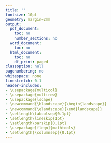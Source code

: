 ```yaml
---
title: ''
fontsize: 10pt
geometry: margin=2mm
output:
  pdf_document:
    toc: no
    number_sections: no
  word_document:
    toc: no
  html_document:
    toc: no
    df_print: paged
classoption: null
pagenumbering: no
whitespace: none
linestretch: 0.1
header-includes:
- \usepackage{multicol}
- \usepackage{multirow}
- \usepackage{lscape}
- \newcommand{\blandscape}{\begin{landscape}}
- \newcommand{\elandscape}{\end{landscape}}
- \setlength\tabcolsep{0.1pt}
- \setlength\lineskip{1pt}
- \setlength\parskip{0.1pt}
- \usepackage[fleqn]{mathtools}
- \setlength{\columnsep}{0.1pt}
---
```


\fontsize{10pt}{0pt}
\setlength{\columnseprule}{0.2pt}




\begin{multicols}{2}

Conditional variance identity $Var[X]=Var(E[X|Y]+E(Var[X|Y]))$

Law of iterated Expectation, $E(E[X|Y])=E[X]=\mu_X$.



Cauchy-Schwarz inequality $|EXY|\le E|XY|\le \sqrt{E|X|^2E|Y|^2}$

\resizebox{1\hsize}{!}{$\text{Cov(X,Y)}$=$|\text{E(X}-\mu_X)(\text{Y}-\mu_Y)|\le \sqrt{\text{E(X}-\mu_X)^2\text{E(Y}-\mu_Y)^2}$=$\sqrt{\text{VarXVarY}}$}

\hrulefill

\textbf{Proposition 1.3.1} $MSE(T(X)) = Bias^2(T(X)) + Var(T(X))$

\textbf{Unbiased Estimator} Bias($\theta$)=$E_{\theta}[T(X)]-q(\theta)$


$\{P_\eta: \eta\in\varepsilon\}$ be a k-dim \textbf{canonical exp. family(*)} with s.s. $T(X)$ 

$q(\mathbf{x,\eta})={h(x)}\exp[{\eta}{T(x)}-{A(\eta)}]$, $x\in\mathcal{X}\subset\mathbb{R}^q$ is free from para, 

where $A(\eta)=\log(\idotsint{h(x)}\exp[{\eta}{T(x)}]dx)$ (similar to m.g.f.)

and $\varepsilon=\{\eta: A(\eta)<\infty\}$ is the natural para space;

\textbf{Facotrization Theorem} $T(X)$ is sufficient. exp. family form (*) 

$\varepsilon\neq\emptyset$, then $T(X)$ is complete. 

\dotfill

\textbf{Theorem 1.6.2}, $X$ is distributed in form (*), $\eta(\theta)\implies A(\eta)$;

$\eta$ is an interior point of the natural parameter space $\varepsilon$.

the moment-generating function of T(X) exist and is given by 

$M_X(t)=\exp\left[A(t+\eta)-A(\eta)\right]$; $E(T(\underline X))=A'(\eta)$; $Var(T(\underline X))=A''(\eta)$


\hrulefill

\textbf{Rao-Blackwell Theorem}$X\sim\{P_\theta: \theta\in\Theta\}$, $T(X)$ is a sufficient statistic for $\theta$, $S(x)$ is a unbiased estimator for $q(\theta)$. function of $T$. 

Then $\tilde S(x)=E_{\theta}[S(x)|T(X)]$ is unbiased for$q(\theta)$ and 

$Var_{\theta}\tilde S(x)\le Var_{\theta}S(x)$, $\forall\theta\in\Theta$ *not proof unique*

\dotfill

\textbf{Completemess} if the solution to $E_{\theta}[g(T(X))]=0$, $\theta\in\Theta$ is $g(T(X))=0$ a.s., then T(X) is complete 




\dotfill

\textbf{UMVUE} if $E_{\theta}[T]=\mu(\theta)$ and $Var_{\theta}[T])=\inf\{Var_{\theta}[S|E_{\theta}[S]=\mu(\theta)\}$ 

Then T is uniformly minimum variance unbiased estimator.

\textbf{Lehmann-Scheffe theorem} if $T$ is a complete sufficient statistic 

$E_{\theta}[h(T)])=\mu(\theta)\}$. 
Then, $h(T)$ is the UMVUE of $\mu(\theta)$.

\hrulefill

\textbf{Regularity Assumptions} on the family $\{P_\theta: \theta\in\Theta\}$:

(I) The set $A = \{x: p(x,\theta) > 0\}$ does not depend on $\theta$, $\forall x\in A, \theta\in\Theta$, score function $\frac{\partial}{\partial\theta}\log p(X,\theta)$ exists and is finite. 

(II) If $T$ is any statistic such that $E\theta(|T|) <\infty, \theta\in\Theta$, then the operations of integration and differentiation by $\theta$ can be interchanged in

$\frac{\partial}{\partial\theta}E\theta(T(X)))=\frac{\partial}{\partial\theta}\int T(x)p(x,\theta)dx=\int T(x)\frac{\partial}{\partial\theta}p(x,\theta)dx$

\dotfill

(Proposition 3.4.1.) $\{P\theta\}$ is an exponential family and $\eta(\theta)$ has a nonvanishing continuous derivative on $\Theta$, then (I) and (II) hold. 

$I(\theta)=E\left([\frac{\partial}{\partial\theta}\log p(x,\theta)]^2\right)=\int\left([\frac{\partial}{\partial\theta}\log p(x,\theta)]^2\right)p(x,\theta)dx$

\dotfill

\textbf{Theorem 3.4.1.Cramer-Rao Inequality} $\{P_\theta: \theta\in\Theta\}$ has density $p(x,\theta)$,$x\in{A}\subseteq\mathbb{R}^q$, $E_\theta(T(X))=\psi(\theta)$ is differentiable$\forall\theta$

Suppose that I and II hold $0<I(\theta)<\infty$ $\forall\theta$, $Var_\theta(T(X))\ge\frac{[\psi'(\theta)]^2}{I(\theta)}$

\textbf{Corollary 3.4.1} if $T$ is an unbiased estimate of $\theta$, $Var_\theta(T(X))\ge\frac{1}{I(\theta)}$

\dotfill

\textbf{Proposition 3.4.2} $X_1,\cdots,X_n$ is a sample from a popu with density, 

$I(\theta)=nI_1(\theta)$; 
$Var_\theta(T(X))\ge\frac{[\psi'(\theta)]^2}{nI_1(\theta)}$; $[\psi(\theta)]^T_{1\times k}I(\theta)^{-1}_{k\times k}[\psi'(\theta)]_{k\times 1}$

\hrulefill

\textbf{Theorem 3.4.2.} $\{P_\theta: \theta\in\Theta\}$ satisfies assumptions (I) and (II). There exists u.b. est. $T^*$ of $\psi(\theta)$, which achieves CRLB $\forall\theta$.

Then $\{P\theta\}$ is a one-parameter exponential family of the form $p(x,\theta)=h(x)\exp\{\eta(\theta)T(x)-B(\theta)\}$

Conversely, if $\{P_\theta\}$ a one-para exp family of the form (*) with n.s.s. $T({X})$.

$\eta(\theta)$ has a continuous nonvanishing derivative on $\theta$,

Then $T(X)$ achieves CRLB and is a UMVUE of $E_\theta(T(X))$

\hrulefill

CRLB obtained from $Q_\eta$ evaluated at $\eta = h(\theta)$ is the same as the bound obtained from $P_\theta$

$\frac{\partial}{\partial\eta}\log q(x,\eta) =\left[\frac{\partial}{\partial\theta}\log p(x,\theta)\right]\frac{\partial\theta}{\partial\eta}, \frac{\partial}{\partial\eta} E_\eta(T(X))=\left( \frac{\partial}{\partial\theta} \psi(\theta)\right)\frac{\partial\theta}{\partial\eta}$, where $\psi(\theta) = E_\theta(T(X))$. $Q_\eta = P_\theta\implies\frac{\partial}{\partial\eta}\ Q_\eta= \frac{\partial}{\partial\theta}P_\theta\frac{\partial\theta}{\partial\eta}$

$\frac{\left[\frac{\partial}{\partial\eta} E_\eta(T(X))\right]^2}{I(\eta)}=\frac{\left[\frac{\partial}{\partial\theta} E_\theta(T(X))\right]^2}{I(\theta)}$

\hrulefill

\textbf{Conv} $X_n\overset{\mathcal{D}}{\to}X$ if $F_n(x){\to}F(x)$ $\forall$ continuity points of $F$

\textbf{Theorem1 Scheffe's Thm} if $X_n$ has a pdf $f_n(x)\to f(x)$,$\forall x\in$ support.
$f(x)$ is a pdf of a r.v $x$, then $f_n(x)\overset{\mathcal{D}}{\to}X$

\textbf{Theorem2} $X_n\overset{\mathcal{D}}{\to}X$ iff $E[f_n(x)]\to E[f(x)]$, $f\in C$

$C$ is the set of bounded and cont. fn.s

\textbf{Conv} $X_n\overset{\mathcal{P}}{\to}X$ iff $P(|X_n-c|>\varepsilon){\to}0$ $\varepsilon>0$ as $n\to\infty$

\dotfill

\textbf{Theorem} $X_n\overset{\mathcal{P}}{\to}c$, iff $X_n\overset{\mathcal{D}}{\to}c$ degenerating.

\dotfill

\textbf{Theorem} if $h: \mathbb{R}^k\to\mathbb{R}^p$ is cont. in $c\subset\mathbb{R}^k$, $X_n\overset{\mathcal{P}}{\to}c$,
Then $h(X_n)\overset{\mathcal{P}}{\to}h(c)$

\dotfill

\textbf{Theorem} $X_n\overset{\mathcal{P}}{\to}X$, $C_n{\to}c$
Then $C_nX_n\overset{\mathcal{P}}{\to}cX$


\dotfill

\textbf{Theorem} $X_n\overset{\mathcal{P}}{\to}X$, $Y_n\overset{\mathcal{P}}{\to}b$
Then $X_n+Y_n\overset{\mathcal{P}}{\to}X+b$

\dotfill

\textbf{Cont. Mapping Theorem} $X_n\overset{\mathcal{p}}{\to}X$, $g$ is a cont. fn.
Then $g(X_n)\overset{\mathcal{P,D}}{\to}g(X)$

\dotfill

\textbf{Slutsky's Theorem} $X_n\overset{\mathcal{D}}{\to}X$, $Y_n\overset{\mathcal{P}}{\to}c$
$(X_n,Y_n)\overset{\mathcal{D}}{\to}(X,c)$

\textbf{Corollary} $X_n+Y_n\overset{\mathcal{D}}{\to}X+c$, $c\neq0$
$\frac{X_n}{Y_n}\overset{\mathcal{D}}{\to}\frac{X}{c}$

\dotfill

\textbf{Continuity Theorem}

\dotfill

\textbf{Weak Law of Large Numbers}

\dotfill

\textbf{Consistent} a sequence of r.v.'s $\{X_n\}$, $X_n\overset{\mathcal{P}}{\to}\theta$, all $\theta\in\Theta$

Then $\{X_n\}$ is consitent for $\theta$

\hrulefill

\textbf{Asym}

\textbf{Central Limit Theorem} $X_1,..X_n\overset{iid}{=}\mu,\sigma^2<\infty$ 

$\frac{\sum X-n\mu}{\sqrt{n}\sigma}=\frac{\sqrt{n}(\bar X -\mu)}{\sigma}\overset{\mathcal{D}}{\to} N(0,1)$

\hrulefill

\textbf{Delta Method} $\{X_n\}$ a sequence of estimators $\sqrt{n}(X_n-\mu)\overset{\mathcal{D}}{\to}N(0,\sigma^2)$

Let $f$ is a continuous  differentiable fn at $\mu$ $f'(\mu)\neq0$

$\sqrt{n}(f(X_n)-f(\mu))\overset{\mathcal{D}}{\to} N(0,\sigma^2[f'(\mu)]^2)$

\hrulefill

The frequency substitution estimates  $h(\frac{\mathbf{N}}n)$ of $\theta$ satisfies $h(\mathbf{p}(\theta))=\theta$ for all $\theta\in\Theta$ where $\mathbf{p}(\theta)=(p(x_0,\theta),..,p(x_k,\theta))^T$

Many $h(\mathbf{p}(\theta))$ exist if $K>1$. $h$ is differentiable.

$\sqrt{n}\left(h(\frac{\mathbf{N}}n)-h(\mathbf{p}(\theta))\right)=\sqrt{n}\sum_{j=1}^3\frac{\partial h}{\partial p_j}(\mathbf{p}(\theta))\left(\frac{N_j}n-p(x_j,\theta)\right)+\mathcal{O}_p(1)$

\textbf{Theorem 5.4.1} $\sqrt{n}(h(\frac{\mathbf{N}}n)-\theta)\overset{\mathcal{D}}{\to} N(0,\sigma^2(\theta,h)$

Delta Method
$\sqrt{n}\left(h(\frac{\mathbf{N}}n)-h(\mathbf{p}(\theta))\right)$ is asym normal with mean 0

asymptotic variance $\sigma^2(\theta,h)=$

\resizebox{1\hsize}{!}{$Var_\theta\left[\sum_{j=1}^k\frac{\partial h}{\partial p_j}(\mathbf{p}(\theta))\mathbf{1}_{(x_1=x_j)}\right]=\sum_{j=1}^k\left[\frac{\partial h}{\partial p_j}(\mathbf{p}(\theta))\right]^2p(x_j,\theta)-\left[\sum_{j=1}^k\frac{\partial h}{\partial p_j}(\mathbf{p}(\theta))p(x_j,\theta)\right]^2$}



\hrulefill

\textbf{Multivariate CLT} $X_1,..X_n\overset{iid}{=}(\mu,\sigma^2)$ , $\mu_4$ is finite.

 $\sqrt{n}((\overline{X_n},\overline{X_n^2})-(\mu_1,\mu_2))\overset{\mathcal{D}}{\to} N(0,\Sigma)$

where $\Sigma=\begin{bmatrix}Var(X_1)&Cov(X_1,X_1^2)\\Cov(X_1,X_1^2)&Var(X_1^2)\end{bmatrix}=\begin{bmatrix}\mu_2-\mu_1^2&\mu_3-\mu_1\mu_2\\\mu_3-\mu_1\mu_2&\mu_4-\mu_2^2\end{bmatrix}$

$J({\mu_1},{\mu_2})=\left.(\frac{\partial f}{\partial t_1},\frac{\partial f}{\partial t_1})\right|_{(t_1,t_2)=(\mu_1,\mu_2)}=\begin{bmatrix}-2\mu_1&1\end{bmatrix}$, $f(t_1,t_2)=t_2-t_1^2$

\resizebox{1\hsize}{!}{$J\Sigma J'=\begin{bmatrix}-2\mu_1&1\end{bmatrix}\begin{bmatrix}{\mu_2}-{\mu_1}^2&{\mu_3}-{\mu_1}{\mu_2}\\{\mu_3}-{\mu_1}{\mu_2}&{\mu_4}-{\mu_2}^2\end{bmatrix}\begin{bmatrix}-2\mu_1\\1\end{bmatrix}={\mu_4}-{\mu_2}^2-2({\mu_3}-{\mu_1}{\mu_2})+{\mu_2}-{\mu_1}^2$}


Let $S_n^2=\frac{n}{n-1}f(\overline{X_n},\overline{X_n^2})$, where $f(x,y)=y-x^2$

By Delta Method,

$${\sqrt{n}\left(f(\overline{X_n},\overline{X_n^2})-f({\mu_1},{\mu_2})\right)}\overset{\mathcal{D}}{\to} N(0,J(\mu_1,\mu_2)\Sigma J')$$
${\sqrt{n}\left(S_n^2-\sigma^2\right)}\overset{\mathcal{D}}{\to} N(0,\eta^2)$,$\eta^2=Var[-2\mu_1X+X^2]$


Under the Cramer-Rao conditions for asymptotic normality, $\sqrt{n}(\hat p_{MLE} -p)\overset{\mathcal{L}}{\to} N(0,I(p)^{-1})=N(0,p(1-p))$

\hrulefill

\textbf{Edgeworth Expansion} 

\hrulefill

\textbf{Lindberg CLT} 

\hrulefill

$F_{X}(x|\theta_1,\theta_2)=\frac{x-\theta_1}{\theta_2-\theta_1}$

$Y\sim U(0,1)$, $f_{Y}(y)=1$, $F_{Y}(y)=y$, $Y_{(1)}\sim Beta(1,n)$, $Y_{(n)}\sim Beta(n,1)$. 

$f_{Y_{(1)}}(y)=\frac{n!}{(1-1)!(n-1)!}f_{Y}(y)[F_{Y}(y)]^{1-1}[1-F_{Y}(y)]^{n-1}=n\left(1-y\right)^{n-1},\ 0\le y\le1$

$f_{Y_{(n)}}(y)=\frac{n!}{(n-1)!(n-n)!}f_{Y}(y)[F_{Y}(y)]^{n-1}[1-F_{Y}(y)]^{n-n}=ny^{n-1},\ 0\le y\le1$


\end{multicols}





